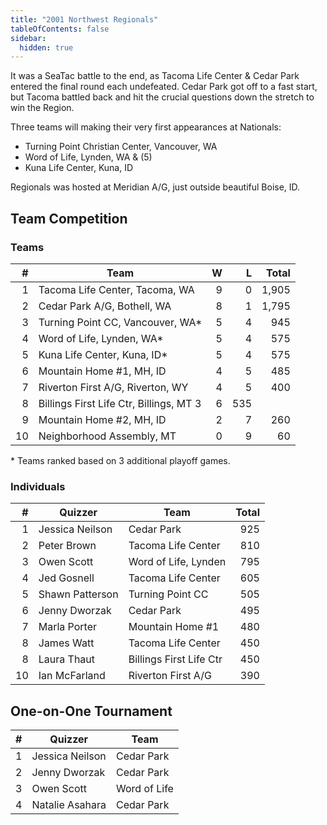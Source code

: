 ```yaml
---
title: "2001 Northwest Regionals"
tableOfContents: false
sidebar:
  hidden: true
---
```


It was a SeaTac battle to the end, as Tacoma Life Center & Cedar Park entered the final round each undefeated. Cedar Park got off to a fast start, but Tacoma battled back and hit the crucial questions down the stretch to win the Region.

Three teams will making their very first appearances at Nationals:
* Turning Point Christian Center, Vancouver, WA
* Word of Life, Lynden, WA & (5) 
* Kuna Life Center, Kuna, ID
 
Regionals was hosted at Meridian A/G, just outside beautiful Boise, ID.

## Team Competition

### Teams

|    # | Team                                    |    W |    L | Total |
| ---: | --------------------------------------- | ---: | ---: | ----: |
|    1 | Tacoma Life Center, Tacoma, WA          |    9 |    0 | 1,905 |
|    2 | Cedar Park A/G, Bothell, WA             |    8 |    1 | 1,795 |
|    3 | Turning Point CC, Vancouver, WA*        |    5 |    4 |   945 |
|    4 | Word of Life, Lynden, WA*               |    5 |    4 |   575 |
|    5 | Kuna Life Center, Kuna, ID*             |    5 |    4 |   575 |
|    6 | Mountain Home #1, MH, ID                |    4 |    5 |   485 |
|    7 | Riverton First A/G, Riverton, WY        |    4 |    5 |   400 |
|    8 | Billings First Life Ctr, Billings, MT 3 |    6 |  535 |
|    9 | Mountain Home #2, MH, ID                |    2 |    7 |   260 |
|   10 | Neighborhood Assembly, MT               |    0 |    9 |    60 |

\* Teams ranked based on 3 additional playoff games.

### Individuals

|    # | Quizzer         | Team                    | Total |
| ---: | --------------- | ----------------------- | ----: |
|    1 | Jessica Neilson | Cedar Park              |   925 |
|    2 | Peter Brown     | Tacoma Life Center      |   810 |
|    3 | Owen Scott      | Word of Life, Lynden    |   795 |
|    4 | Jed Gosnell     | Tacoma Life Center      |   605 |
|    5 | Shawn Patterson | Turning Point CC        |   505 |
|    6 | Jenny Dworzak   | Cedar Park              |   495 |
|    7 | Marla Porter    | Mountain Home #1        |   480 |
|    8 | James Watt      | Tacoma Life Center      |   450 |
|    8 | Laura Thaut     | Billings First Life Ctr |   450 |
|   10 | Ian McFarland   | Riverton First A/G      |   390 |

## One-on-One Tournament

|    # | Quizzer         | Team         |
| ---: | --------------- | ------------ |
|    1 | Jessica Neilson | Cedar Park   |
|    2 | Jenny Dworzak   | Cedar Park   |
|    3 | Owen Scott      | Word of Life |
|    4 | Natalie Asahara | Cedar Park   |
